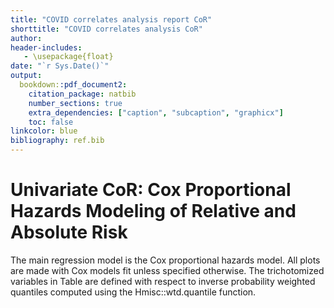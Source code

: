 ```yaml
---
title: "COVID correlates analysis report CoR"
shorttitle: "COVID correlates analysis CoR"
author:
header-includes:
   - \usepackage{float}
date: "`r Sys.Date()`"
output:
  bookdown::pdf_document2:
    citation_package: natbib
    number_sections: true
    extra_dependencies: ["caption", "subcaption", "graphicx"]
    toc: false
linkcolor: blue
bibliography: ref.bib
---
```



<!-- ```{r cor-coxph-setup, echo = FALSE, message = FALSE} -->
<!-- library(here) -->
<!-- library(latex2exp) -->
<!-- here::i_am("cor_coxph/report.Rmd") -->
<!-- ``` -->


\newcommand{\studyname}{mock}
\newcommand{\pathCoRoutput}{output}

# Univariate CoR: Cox Proportional Hazards Modeling of Relative and Absolute Risk {#cor-coxph}

The main regression model is the Cox proportional hazards model. All plots are made with Cox models fit unless specified otherwise. The trichotomized variables in Table \ref{tab:CoR_D57_univariable_svycoxph_pretty_\studyname} are defined with respect to inverse probability weighted quantiles computed using the Hmisc::wtd.quantile function.


\begin{table}[H]
\caption{Inference for Day 57 antibody marker covariate-adjusted correlates of risk of COVID in the vaccine group: Hazard ratios per 10-fold increment in the marker*}
\begin{center}
    \input{\pathCoRoutput/CoR_D57_univariable_svycoxph_pretty_\studyname}\\
\end{center}
*Baseline covariates adjusted for: age in years, at risk or not, community of color or not, baseline risk score. Average follow-up time 175 days, maximum follow-up time 185 days.\\
**No. at-risk = number of per-protocol baseline negative vaccine recipients at-risk for COVID at Day 57; no. cases = number of this cohort with an observed COVID endpoints.

    \label{tab:CoR_D57_univariable_svycoxph_pretty_\studyname}
\end{table}


\begin{table}[H]
\caption{Inference for Day 57 antibody marker covariate-adjusted correlates of risk of COVID in the vaccine group: Hazard ratios for Middle vs. Upper tertile vs. Lower tertile*}
\begin{center}
\setlength{\tabcolsep}{.5ex}
\input{\pathCoRoutput/CoR_D57_univariable_svycoxph_cat_pretty_\studyname}\\
\end{center}
*Baseline covariates adjusted for: age in years, at risk or not, community of color or not, baseline risk score. Average follow-up time 175 days, maximum follow-up time 185 days. 
Cutpoints: 
%Day 57 cutpoints: 
\input{\pathCoRoutput/cutpoints_Day57bindSpike_\studyname},  
\input{\pathCoRoutput/cutpoints_Day57bindRBD_\studyname},  
\input{\pathCoRoutput/cutpoints_Day57pseudoneutid50_\studyname},  
\input{\pathCoRoutput/cutpoints_Day57pseudoneutid80_\studyname}.
%fold-rise cutpoints: 
%\input{\pathCoRoutput/cutpoints_Delta57overBbindSpike_\studyname},  
%\input{\pathCoRoutput/cutpoints_Delta57overBbindRBD_\studyname},  
%\input{\pathCoRoutput/cutpoints_Delta57overBpseudoneutid50_\studyname},  
%\input{\pathCoRoutput/cutpoints_Delta57overBpseudoneutid80_\studyname}.  
\\
**No. at-risk = number of per-protocol baseline negative vaccine recipients at-risk for COVID at Day 57; no. cases = number of this cohort with an observed COVID endpoints.\\
***Generalized Wald-test p-value of the null hypothesis that the hazard rate is constant across the Lower, Middle, and Upper tertile groups.

    \label{tab:CoR_D57_univariable_svycoxph_cat_pretty_\studyname}
\end{table}

\clearpage

<!-- \begin{table}[H] -->
<!--     \setlength{\tabcolsep}{.5ex} -->
<!-- \scriptsize{ -->
<!--     \input{\pathCoRoutput/CoR_univariable_svycoxph_\studyname} -->
<!-- } -->
<!-- \caption{CoR models among baseline seronegative vaccine recipients. Each column corresponds to one Cox model fitted by survey::svycoxph.} -->
<!--     \label{tab:CoR_univariable_svycoxph_\studyname} -->
<!-- \end{table} -->


<!-- \begin{table}[H] -->
<!--     \setlength{\tabcolsep}{.5ex} -->
<!--     \input{\pathCoRoutput/CoR_Day57pseudoneutid80_sens_noCases_\studyname} -->
<!-- \caption{CoR models for Day 57 pseudo neut ID80 among baseline seronegative vaccine recipients. Each row corresponds to one Cox model fitted by survey::svycoxph.For each model, a different dataset that keeps a random subset of the cases is used. The original dataset has 66 cases.} -->
<!--     \label{tab:CoR_Day57pseudoneutid80_sens_noCases_\studyname} -->
<!-- \end{table} -->

<!-- \begin{table}[H] -->
<!--     \setlength{\tabcolsep}{.5ex} -->
<!--     \input{\pathCoRoutput/CoR_Day57pseudoneutid80_5cases_\studyname} -->
<!-- \caption{CoR models for Day 57 pseudo neut ID80 among baseline seronegative vaccine recipients. Each row corresponds to one Cox model fitted by survey::svycoxph.For each model, a different dataset that keeps a random subset of 5 cases is used.} -->
<!--     \label{tab:CoR_Day57pseudoneutid80_5cases_\studyname} -->
<!-- \end{table} -->


<!-- \begin{table}[H] -->
<!--     \input{\pathCoRoutput/CoR_univariable_tps} -->
<!--     \caption{CoR models among baseline seronegative vaccine recipients. Each column corresponds to one logistic regression model fitted by osDesign::tps. } -->
<!--     \label{tab:CoR_univariable_tps} -->
<!-- \end{table} -->

<!-- \begin{table}[H] -->
<!--     \input{\pathCoRoutput/CoR_univariable_hingelogistic} -->
<!--     \caption{CoR models among baseline seronegative vaccine recipients. Each column corresponds to one logistic regression model with hinge fitted by chgnpt::chngptm. } -->
<!--     \label{tab:CoR_univariable_hingelogistic} -->
<!-- \end{table} -->



\begin{figure}[H]
    \centering
    \includegraphics[width=1\textwidth]{\pathCoRoutput/marginalized_risks1_woplacebo_\studyname}
    \caption{Marginalized cumulative risk by Day \protect\input{\pathCoRoutput/timepoints_cum_risk_\studyname} as functions of Day 57 markers among baseline seronegative vaccine recipients with 95\% bootstrap point-wise confidence bands. The horizontal lines indicate the overall cumulative risk of the vaccine arm by Day \protect\input{\pathCoRoutput/timepoints_cum_risk_\studyname} and its 95\% point-wise confidence interval. Histograms of the immunological markers in the vaccine arm are overlaid.}
\end{figure}

\begin{figure}[H]
    \centering
    \includegraphics[width=1\textwidth]{\pathCoRoutput/marginalized_risks1_\studyname}
    \caption{Marginalized cumulative risk by Day \protect\input{\pathCoRoutput/timepoints_cum_risk_\studyname} as functions of Day 57 markers among baseline seronegative vaccine recipients with 95\% bootstrap point-wise confidence bands. The horizontal lines indicate the overall cumulative risk of the placebo and vaccine arms by Day \protect\input{\pathCoRoutput/timepoints_cum_risk_\studyname} and its 95\% point-wise confidence interval. Histograms of the immunological markers in the vaccine arm are overlaid.}
\end{figure}

\begin{figure}[H]
    \centering
    \includegraphics[width=1\textwidth]{\pathCoRoutput/marginalized_risks2_woplacebo_\studyname}
    \caption{Marginalized cumulative risk by Day \protect\input{\pathCoRoutput/timepoints_cum_risk_\studyname} as functions of Day 57 markers above a threshold among baseline seronegative vaccine recipients with 95\% bootstrap point-wise confidence bands. The horizontal lines indicate the overall cumulative risk of the vaccine arm by Day \protect\input{\pathCoRoutput/timepoints_cum_risk_\studyname} and its 95\% point-wise confidence interval. Histograms of the immunological markers in the vaccine arm are overlaid.}
\end{figure}

\begin{figure}[H]
    \centering
    \includegraphics[width=1\textwidth]{\pathCoRoutput/marginalized_risks2_\studyname}
    \caption{Marginalized cumulative risk by Day \protect\input{\pathCoRoutput/timepoints_cum_risk_\studyname} as functions of Day 57 markers above a threshold among baseline seronegative vaccine recipients with 95\% bootstrap point-wise confidence bands. The horizontal lines indicate the overall cumulative risk of the placebo and vaccine arms by Day \protect\input{\pathCoRoutput/timepoints_cum_risk_\studyname} and its 95\% point-wise confidence interval. Histograms of the immunological markers in the vaccine arm are overlaid.}
\end{figure}

\begin{figure}[H]
    \centering
    \includegraphics[width=1\textwidth]{\pathCoRoutput/controlled_ve_curves_\studyname}
    \caption{Controlled VE with sensitivity analysis as functions of Day 57 markers among baseline seronegative vaccine recipients with 95\% bootstrap point-wise confidence bands. Histograms of the immunological markers in the vaccine arm are overlaid.}
\end{figure}



\begin{figure}[H]
    \centering
    \includegraphics[width=1\textwidth]{\pathCoRoutput/marginalized_risks_cat_\studyname}
    \caption{Marginalized cumulative incidence rate curves for trichotomized Day 57 markers among baseline seronegative vaccine recipients. The gray line is the overall cumulative incidence rate curve in the placebo arm.}
\end{figure}




\begin{figure}[H]
    \centering
    \includegraphics[width=1\textwidth]{\pathCoRoutput/hr_forest_bindSpike_\studyname}
    \caption{Forest plots of hazard ratios of Day 57 binding Ab to spike markers among baseline seronegative vaccine recipients (top row) and each of the 3 randomization strata with 95\% point-wise confidence intervals.}
\end{figure}

\begin{figure}[H]
    \centering
    \includegraphics[width=1\textwidth]{\pathCoRoutput/hr_forest_bindRBD_\studyname}
    \caption{Forest plots of hazard ratios of Day 57 binding Ab to RBD markers among baseline seronegative vaccine recipients (top row) and each of the 3 randomization strata with 95\% point-wise confidence intervals.}
\end{figure}

\begin{figure}[H]
    \centering
    \includegraphics[width=1\textwidth]{\pathCoRoutput/hr_forest_pseudoneutid50_\studyname}
    \caption{Forest plots of hazard ratios of Day 57 pseudo neut ID50 markers among baseline seronegative vaccine recipients (top row) and each of the 3 randomization strata with 95\% point-wise confidence intervals.}
\end{figure}

<!-- \begin{figure}[H] -->
<!--     \centering -->
<!--     \includegraphics[width=1\textwidth]{\pathCoRoutput/hr_forest_liveneutmn50_\studyname} -->
<!--     \caption{Forest plots of hazard ratios of Day 57 live neut MN50 markers among baseline seronegative vaccine recipients (top row) and each of the 3 randomization strata with 95\% point-wise confidence intervals.} -->
<!-- \end{figure} -->

\begin{figure}[H]
    \centering
    \includegraphics[width=1\textwidth]{\pathCoRoutput/hr_forest_pseudoneutid80_\studyname}
    \caption{Forest plots of hazard ratios of Day 57 pseudo neut ID80 markers among baseline seronegative vaccine recipients (top row) and each of the 3 randomization strata with 95\% point-wise confidence intervals.}
\end{figure}

\clearpage



\begin{figure}[H]
    \centering
    \includegraphics[width=1\textwidth]{\pathCoRoutput/hr_forest_marginal_bindSpike_\studyname}
    \caption{Forest plots of hazard ratios of Day 57 binding Ab to spike markers among baseline seronegative vaccine recipients (top row) and eight subpopulations (row 2-9) with 95\% point-wise confidence intervals.}
\end{figure}

\begin{figure}[H]
    \centering
    \includegraphics[width=1\textwidth]{\pathCoRoutput/hr_forest_marginal_bindRBD_\studyname}
    \caption{Forest plots of hazard ratios of Day 57 binding Ab to RBD markers among baseline seronegative vaccine recipients (top row) and eight subpopulations (row 2-9) with 95\% point-wise confidence intervals.}
\end{figure}

\begin{figure}[H]
    \centering
    \includegraphics[width=1\textwidth]{\pathCoRoutput/hr_forest_marginal_pseudoneutid50_\studyname}
    \caption{Forest plots of hazard ratios of Day 57 pseudo neut ID50 markers among baseline seronegative vaccine recipients (top row) and eight subpopulations (row 2-9) with 95\% point-wise confidence intervals.}
\end{figure}

<!-- \begin{figure}[H] -->
<!--     \centering -->
<!--     \includegraphics[width=1\textwidth]{\pathCoRoutput/hr_forest_marginal_liveneutmn50_\studyname} -->
<!--     \caption{Forest plots of hazard ratios of Day 57 live neut MN50 markers among baseline seronegative vaccine recipients (top row) and eight subpopulations (row 2-9) with 95\% point-wise confidence intervals.} -->
<!-- \end{figure} -->

\begin{figure}[H]
    \centering
    \includegraphics[width=1\textwidth]{\pathCoRoutput/hr_forest_marginal_pseudoneutid80_\studyname}
    \caption{Forest plots of hazard ratios of Day 57 pseudo neut ID80 markers among baseline seronegative vaccine recipients (top row) and eight subpopulations (row 2-9) with 95\% point-wise confidence intervals.}
\end{figure}


